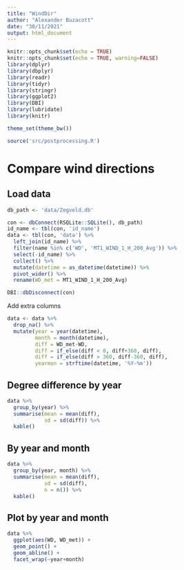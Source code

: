 ```yaml
---
title: "WindDir"
author: "Alexander Buzacott"
date: "30/11/2021"
output: html_document
---
```


```r
knitr::opts_chunk$set(echo = TRUE)
knitr::opts_chunk$set(echo = TRUE, warning=FALSE)
library(dplyr)
library(dbplyr)
library(readr)
library(tidyr)
library(stringr)
library(ggplot2)
library(DBI)
library(lubridate)
library(knitr)

theme_set(theme_bw())

source('src/postprocessing.R')
```

# Compare wind directions

## Load data

```r
db_path <- 'data/Zegveld.db'

con <- dbConnect(RSQLite::SQLite(), db_path)
id_name <- tbl(con, 'id_name')
data <- tbl(con, 'data') %>% 
  left_join(id_name) %>% 
  filter(name %in% c('WD', 'MT1_WIND_1_H_200_Avg')) %>% 
  select(-id_name) %>% 
  collect() %>% 
  mutate(datetime = as_datetime(datetime)) %>% 
  pivot_wider() %>% 
  rename(WD_met = MT1_WIND_1_H_200_Avg)

DBI::dbDisconnect(con)
```

Add extra columns

```r
data <- data %>% 
  drop_na() %>% 
  mutate(year = year(datetime),
         month = month(datetime),
         diff = WD_met-WD,
         diff = if_else(diff < 0, diff+360, diff),
         diff = if_else(diff > 360, diff-360, diff),
         yearmon = strftime(datetime, '%Y-%m')) 
```

## Degree difference by year

```r
data %>% 
  group_by(year) %>% 
  summarise(mean = mean(diff),
            sd = sd(diff)) %>% 
  kable()
```

## By year and month

```r
data %>% 
  group_by(year, month) %>% 
  summarise(mean = mean(diff),
            sd = sd(diff),
            n = n()) %>% 
  kable()
```

## Plot by year and month

```r
data %>% 
  ggplot(aes(WD, WD_met)) +
  geom_point() +
  geom_abline() +
  facet_wrap(~year+month)
```
